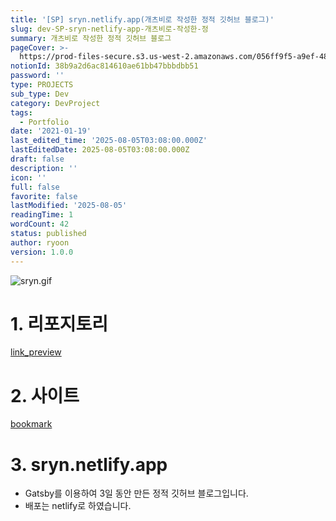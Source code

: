 ```yaml
---
title: '[SP] sryn.netlify.app(개츠비로 작성한 정적 깃허브 블로그)'
slug: dev-SP-sryn-netlify-app-개츠비로-작성한-정
summary: 개츠비로 작성한 정적 깃허브 블로그
pageCover: >-
  https://prod-files-secure.s3.us-west-2.amazonaws.com/056ff9f5-a9ef-486f-8acb-9eef51d06a2d/cabd58c5-885a-48b5-97a6-2630d40b6906/%E1%84%89%E1%85%B3%E1%84%8F%E1%85%B3%E1%84%85%E1%85%B5%E1%86%AB%E1%84%89%E1%85%A3%E1%86%BA_2024-06-24_%E1%84%8B%E1%85%A9%E1%84%92%E1%85%AE_4.52.25.png?X-Amz-Algorithm=AWS4-HMAC-SHA256&X-Amz-Content-Sha256=UNSIGNED-PAYLOAD&X-Amz-Credential=ASIAZI2LB4665KNYKHHY%2F20250805%2Fus-west-2%2Fs3%2Faws4_request&X-Amz-Date=20250805T031001Z&X-Amz-Expires=3600&X-Amz-Security-Token=IQoJb3JpZ2luX2VjEBoaCXVzLXdlc3QtMiJHMEUCIEIFY4pg2LG%2FvGY4KmTeEOCNGlSWIgxz%2Ffjw5NCaDELWAiEA%2BOVWStcXqfCbmYYNDM8RBh4OdEInQAzW9G%2FgacVj75kq%2FwMIUxAAGgw2Mzc0MjMxODM4MDUiDK5iuoRL6OhExFJUqSrcA2upEhTS5cP%2Fii8htb3XJDI41pxg8MwLlU6yGrC4bkxNIbrplYjwfHCkyQMwnF3NxkvMl1%2B8QuiLPg6IsEo1aubpll63XXInRrNsiSvfyZdS4nW%2B8GRepd%2FGY8JiQKrGJpK3HogBzge5nAQmxs9bY%2BGOwiviLlV%2F840RFU38fZELVZIAJgeni3tFgp8qu1FXqcqAX%2BBXs3uNF12xdTxkZut6Tltr2K19Z%2FXyZ3Tb85ucOHshVS%2B9Z%2Bfu0wrs8ojw4RalmPo%2BKM7STP4B4sV2iGJSLqSASZ3yS1KZ9NDZyROiJra5ADHCabLI55bRIuNvi2%2FQG6KKLG7VPEG21ymrHwysU1cfTVE%2Fx5Awj7Rdr9dV%2Bkhr7dYzMukZUz1KvYMo2Zd2zmu%2FKsynwVmv9XN4Y%2F1B%2BBq%2FukgIe4BtmnO8JGnsEkrJLwkqFAHcX68lHn6Bk%2FeDkhwSZgDBfaIQ8jt%2FVjaUzZZk53kJer3KZJUhQAOTnyG7BI2kim9z6BWIqoVgA85RQunllKd6XfawHubUxkhY52KWIcQb7DHQJNzXWx9p33n7N0pnq%2FVbXS%2FRbuB4bzt7hlNBkdrGqZ40Fcmy4GPIQRhQH1qme0aH663KAYPO3DjLASYhvXIwbYPNMNnKxcQGOqUBnGamFBS50r%2F49jLN9XKCfQg4AB4Y52sO0akGIXan77Exlq0B7mvINKqS8wCwb3Uy73XGgUlGodTf7Yr%2BzTSw6sbgtmZZn0TUD6mQwsrtwTFKKY1vXcLXs5VHsht6uzlFLLlwGdyPXJawekCMtuUa7NX2g%2Fwzm9lbX%2FtQ006197J86NbkQ1P5VjcAdFVbEJG71ijRF0evDBGBBmIJfZOHHgo52M%2BD&X-Amz-Signature=0e8e694cbea3749b3e1d1f8e39bb50f14c46dc8c415915c5737bbf2c7cc78e8c&X-Amz-SignedHeaders=host&x-amz-checksum-mode=ENABLED&x-id=GetObject
notionId: 38b9a2d6ac814610ae61bb47bbbdbb51
password: ''
type: PROJECTS
sub_type: Dev
category: DevProject
tags:
  - Portfolio
date: '2021-01-19'
last_edited_time: '2025-08-05T03:08:00.000Z'
lastEditedDate: 2025-08-05T03:08:00.000Z
draft: false
description: ''
icon: ''
full: false
favorite: false
lastModified: '2025-08-05'
readingTime: 1
wordCount: 42
status: published
author: ryoon
version: 1.0.0
---
```


![sryn.gif](https://prod-files-secure.s3.us-west-2.amazonaws.com/056ff9f5-a9ef-486f-8acb-9eef51d06a2d/ebc4adbf-fbf7-4bb1-ac2c-94beec843488/sryn.gif?X-Amz-Algorithm=AWS4-HMAC-SHA256&X-Amz-Content-Sha256=UNSIGNED-PAYLOAD&X-Amz-Credential=ASIAZI2LB466YHUQF6O7%2F20250805%2Fus-west-2%2Fs3%2Faws4_request&X-Amz-Date=20250805T031121Z&X-Amz-Expires=3600&X-Amz-Security-Token=IQoJb3JpZ2luX2VjEBoaCXVzLXdlc3QtMiJHMEUCIQCTdMxZPFqj95M8KldiKjDAkNjXRXSgE%2FUSMJTinbn3awIgWEC01ssJTuuAcnE02FtG2IOpXO2rCh4i8azP7uyI4YYq%2FwMIUxAAGgw2Mzc0MjMxODM4MDUiDJN3gX%2BXYCGK2fraeCrcAyzRo6Tyc7UKfAH8oB8QnyoLRu%2F88xqIq5kDQG%2F9oewP3VHya%2Bq2VtXKGvSUdG%2Fyo2ai8Rj2BrG0rS18V4EEuxiWKydoWRw5V6XLYm9RjGHc%2B%2FlHuGwarZHWIfYXlE0j4Yo1RdKdXluRy8cuHiCJcbmAYUkyViUYfoPf%2BAJgqU20JYHfhROkltpMPiVMapeeVQ5DiRRoGKZAwywAHSgBBBe4kcw0yr%2Fnkql4P0YN832u9DuRQ2GRjqOlKWvOUzf5PPcLWg0LUQDVox1kgFfZERe20Luasq0tzqAuzStya%2BwQTxujYgdlodB1kCUHAGugDx45Hsb%2BJsc%2B2JF%2Fjm9sOvQcjagSz91TJEPDKdmm7VvlIAgcEYvXYjUYjmIaczfLhOdJ2q6FYH1WnLA30cRJcpRM0xLXio4xXAXYSDqhm%2BsK8oUOKHifzaVZDOMr1Ssn9Oh5TWehy4kHUJpBz0LHBGXhnQ8cOqRR7ogBj3FrtY%2FO89pYgbDyJYOR%2FUvRj7LBxbe8p5XFZLAqdKskDNZL0RcFylLDgf9ZCh7hbtQ1Iheb0dj441JTciX9O2GIsOGG32m6NN7t6zZh3Cj81LL0AvhB9ynkDSfaqfsgWAIDwZeh6UIJokjA9%2Bv5EeMyMLTLxcQGOqUBU%2BYI%2FfeluO1PoWfRh5d5fJEBm6E7Web2dKQFZ8I8p7%2BIPrlHgybbjELePXrd5uymJvS%2Fs35ad0cEqmKdqvE2Z8lZSShOubhsdFoFGAkinczsocE9WEHPO36UG2npnYccqpAeJwL19VFLaKSwXuBlsdyz6niD84bkbthRe5bj7L2YQscapu9lUA3Qg8rCB7a%2FvzRKmVzc0VQveQmNJyfOQ9%2FAB6qR&X-Amz-Signature=bfa70c8ca80e5fbd2f675e053d4bb29d260a9b2f569e0eeeb38b00fab2f62cc7&X-Amz-SignedHeaders=host&x-amz-checksum-mode=ENABLED&x-id=GetObject)


# 1. 리포지토리


[link_preview](https://github.com/ryoon-with-wisdomtrees/sryn)


# 2. 사이트


[bookmark](https://sryn.netlify.app/)


# 3. sryn.netlify.app

- Gatsby를 이용하여 3일 동안 만든 정적 깃허브 블로그입니다.
- 배포는 netlify로 하였습니다.
